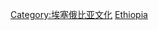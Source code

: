 {{Catnav|頁面分類|社会|文化|体育|各國體育}}
{{Catnav|頁面分類|地理|国家|非洲国家|衣索比亞}}
{{Commonscat|Sports in Ethiopia}}

[[Category:埃塞俄比亚文化‎|Category:埃塞俄比亚文化‎]]
[[Category:非洲各國體育|Ethiopia]]